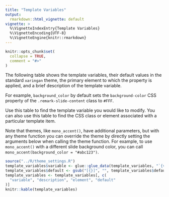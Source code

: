 ```yaml
---
title: "Template Variables"
output: 
  rmarkdown::html_vignette: default
vignette: >
  %\VignetteIndexEntry{Template Variables}
  %\VignetteEncoding{UTF-8}
  %\VignetteEngine{knitr::rmarkdown}
---
```


```r
knitr::opts_chunk$set(
  collapse = TRUE,
  comment = "#>"
)
```

The following table shows the template variables, their default values in the standard `xaringan` theme, the primary element to which the property is applied, and a brief description of the template variable. 

For example, `background_color` by default sets the `background-color` CSS property of the `.remark-slide-content` class to `#FFF`.

Use this table to find the template variable you would like to modify.
You can also use this table to find the CSS class or element associated with a particular template item.

Note that themes, like `mono_accent()`, have additional parameters, but with any theme function you can override the theme by directly setting the arguments below when calling the theme function.
For example, to use `mono_accent()` with a different slide background color, you can call `mono_accent(background_color = "#abc123")`.

```r
source("../R/theme_settings.R")
template_variables$variable <- glue::glue_data(template_variables, "`{variable}`")
template_variables$default <- gsub("[{}]", "", template_variables$default)
template_variables <- template_variables[, c(
  "variable", "description", "element", "default"
)]
knitr::kable(template_variables)
```


